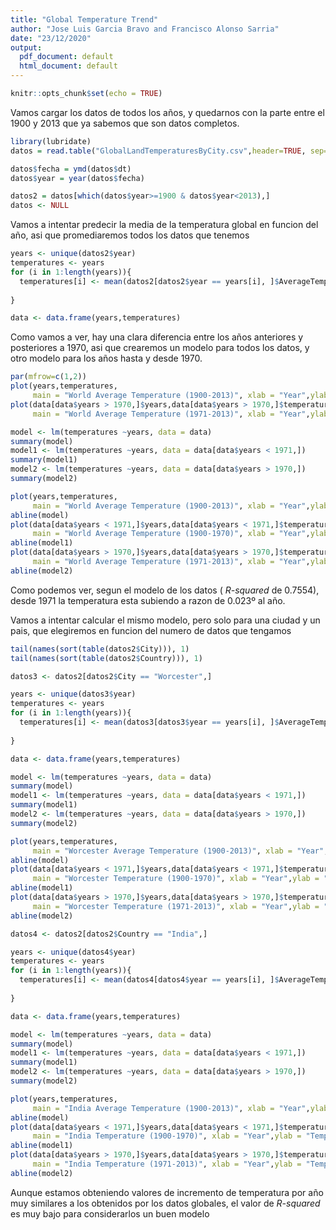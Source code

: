 ---
title: "Global Temperature Trend"
author: "Jose Luis Garcia Bravo and Francisco Alonso Sarria"
date: "23/12/2020"
output:
  pdf_document: default
  html_document: default
---

```{r setup, include=FALSE}
knitr::opts_chunk$set(echo = TRUE)
```

Vamos cargar los datos de todos los años, y quedarnos con la parte entre el 1900 y 2013 que ya sabemos que son datos completos.

```{r message= FALSE,warning = FALSE, error = FALSE,echo=FALSE}
library(lubridate)
datos = read.table("GlobalLandTemperaturesByCity.csv",header=TRUE, sep=",", quote="\"")

datos$fecha = ymd(datos$dt)
datos$year = year(datos$fecha)

datos2 = datos[which(datos$year>=1900 & datos$year<2013),]
datos <- NULL

```

Vamos a intentar predecir la media de la temperatura global en funcion del año, asi que promediaremos todos los datos que tenemos

```{r}

years <- unique(datos2$year)
temperatures <- years
for (i in 1:length(years)){
  temperatures[i] <- mean(datos2[datos2$year == years[i], ]$AverageTemperature)
  
}

data <- data.frame(years,temperatures)

```

Como vamos a ver, hay una clara diferencia entre los años anteriores y posteriores a 1970, asi que crearemos un modelo para todos los datos, y otro modelo para los años hasta y desde 1970.

```{r,fig.height=4, fig.width=10 }

par(mfrow=c(1,2))
plot(years,temperatures,
     main = "World Average Temperature (1900-2013)", xlab = "Year",ylab = "Temperature")
plot(data[data$years > 1970,]$years,data[data$years > 1970,]$temperatures,
     main = "World Average Temperature (1971-2013)", xlab = "Year",ylab = "Temperature")
```

```{r,fig.height=5, fig.width=10 }

model <- lm(temperatures ~years, data = data)
summary(model)
model1 <- lm(temperatures ~years, data = data[data$years < 1971,])
summary(model1)
model2 <- lm(temperatures ~years, data = data[data$years > 1970,])
summary(model2)

plot(years,temperatures,
     main = "World Average Temperature (1900-2013)", xlab = "Year",ylab = "Temperature")
abline(model)
plot(data[data$years < 1971,]$years,data[data$years < 1971,]$temperatures,
     main = "World Average Temperature (1900-1970)", xlab = "Year",ylab = "Temperature")
abline(model1)
plot(data[data$years > 1970,]$years,data[data$years > 1970,]$temperatures,
     main = "World Average Temperature (1971-2013)", xlab = "Year",ylab = "Temperature")
abline(model2)

```
Como podemos ver, segun el modelo de los datos ( _R-squared_ de 0.7554), desde 1971 la temperatura esta subiendo a razon de 0.023º al año.

Vamos a intentar calcular el mismo modelo, pero solo para una ciudad y un pais, que elegiremos en funcion del numero de datos que tengamos

```{r}

tail(names(sort(table(datos2$City))), 1)
tail(names(sort(table(datos2$Country))), 1)

```
```{r echo = FALSE}
datos3 <- datos2[datos2$City == "Worcester",]

years <- unique(datos3$year)
temperatures <- years
for (i in 1:length(years)){
  temperatures[i] <- mean(datos3[datos3$year == years[i], ]$AverageTemperature)
  
}

data <- data.frame(years,temperatures)


```

```{r,fig.height=5, fig.width=10, echo = FALSE}

model <- lm(temperatures ~years, data = data)
summary(model)
model1 <- lm(temperatures ~years, data = data[data$years < 1971,])
summary(model1)
model2 <- lm(temperatures ~years, data = data[data$years > 1970,])
summary(model2)

plot(years,temperatures,
     main = "Worcester Average Temperature (1900-2013)", xlab = "Year",ylab = "Temperature")
abline(model)
plot(data[data$years < 1971,]$years,data[data$years < 1971,]$temperatures,
     main = "Worcester Temperature (1900-1970)", xlab = "Year",ylab = "Temperature")
abline(model1)
plot(data[data$years > 1970,]$years,data[data$years > 1970,]$temperatures,
     main = "Worcester Temperature (1971-2013)", xlab = "Year",ylab = "Temperature")
abline(model2)

```

```{r echo = FALSE}
datos4 <- datos2[datos2$Country == "India",]

years <- unique(datos4$year)
temperatures <- years
for (i in 1:length(years)){
  temperatures[i] <- mean(datos4[datos4$year == years[i], ]$AverageTemperature)
  
}

data <- data.frame(years,temperatures)


```

```{r,fig.height=5, fig.width=10,echo = FALSE }

model <- lm(temperatures ~years, data = data)
summary(model)
model1 <- lm(temperatures ~years, data = data[data$years < 1971,])
summary(model1)
model2 <- lm(temperatures ~years, data = data[data$years > 1970,])
summary(model2)

plot(years,temperatures,
     main = "India Average Temperature (1900-2013)", xlab = "Year",ylab = "Temperature")
abline(model)
plot(data[data$years < 1971,]$years,data[data$years < 1971,]$temperatures,
     main = "India Temperature (1900-1970)", xlab = "Year",ylab = "Temperature")
abline(model1)
plot(data[data$years > 1970,]$years,data[data$years > 1970,]$temperatures,
     main = "India Temperature (1971-2013)", xlab = "Year",ylab = "Temperature")
abline(model2)

```
Aunque estamos obteniendo valores de incremento de temperatura por año muy similares a los obtenidos por los datos globales, el valor de _R-squared_ es muy bajo para considerarlos un buen modelo